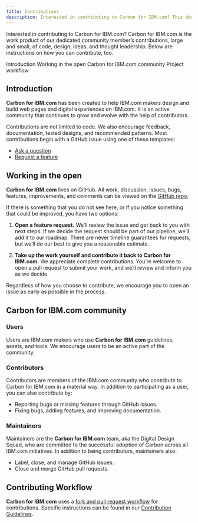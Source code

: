 ```yaml
---
title: Contributions
description: Interested in contributing to Carbon for IBM.com? This design system is the result of community contributions, large and small--of code, design, ideas, and guidance. Here's how you can contribute too.
---
```


<PageDescription>

Interested in contributing to Carbon for IBM.com? Carbon for IBM.com is the work product of our dedicated community member’s contributions, large and small, of code, design, ideas, and thought leadership. Below are instructions on how you can contribute, too.

</PageDescription>

<AnchorLinks>

<AnchorLink>Introduction</AnchorLink>
<AnchorLink>Working in the open</AnchorLink>
<AnchorLink>Carbon for IBM.com community</AnchorLink>
<AnchorLink>Project workflow</AnchorLink>

</AnchorLinks>


## Introduction

**Carbon for IBM.com** has been created to help IBM.com makers design and build web pages and digital experiences on IBM.com. It is an active community that continues to grow and evolve with the help of contributors. 

Contributions are not limited to code. We also encourage feedback, documentation, tested designs, and recommended patterns. Most contributions begin with a GitHub issue using one of these templates:

- [Ask a question](https://github.com/carbon-design-system/carbon-for-ibm-dotcom/issues/new?labels=question&template=question.md)
- [Request a feature](https://github.com/carbon-design-system/carbon-for-ibm-dotcom/issues/new?assignees=jeffchew%2C+wonilsuhibm%2C&labels=Feature+request&template=feature_request.md&title=)  

## Working in the open

**Carbon for IBM.com** lives on GitHub. All work, discussion, issues, bugs, features, improvements, and comments can be viewed on the [GitHub repo](https://github.com/carbon-design-system/carbon-for-ibm-dotcom).

If there is something that you do not see here, or if you notice something that could be improved, you have two options:

1. **Open a feature request.** We’ll review the issue and get back to you with next steps. If we decide the request should be part of our pipeline, we’ll add it to our roadmap. There are never timeline guarantees for requests, but we’ll do our best to give you a reasonable estimate.

2. **Take up the work yourself and contribute it back to Carbon for IBM.com.** We appreciate complete contributions. You’re welcome to open a pull request to submit your work, and we’ll review and inform you as we decide.

Regardless of how you choose to contribute, we encourage you to open an issue as early as possible in the process.

## Carbon for IBM.com community

### Users

Users are IBM.com makers who use **Carbon for IBM.com** guidelines, assets, and tools. We encourage users to be an active part of the community.

### Contributors

Contributors are members of the IBM.com community who contribute to Carbon for IBM.com in a material way. In addition to participating as a user, you can also contribute by:

- Reporting bugs or missing features through GitHub issues.
- Fixing bugs, adding features, and improving documentation.

### Maintainers

Maintainers are the **Carbon for IBM.com** team, aka the Digital Design Squad, who are committed to the successful adoption of Carbon across all IBM.com initiatives. In addition to being contributors, maintainers also:

- Label, close, and manage GitHub issues.
- Close and merge GitHub pull requests.

## Contributing Workflow

**Carbon for IBM.com** uses a [fork and pull request workflow](https://guides.github.com/activities/forking/) for contributions. Specific instructions can be found in our [Contribution Guidelines](https://github.com/carbon-design-system/carbon-for-ibm-dotcom/blob/master/.github/CONTRIBUTING.md).
